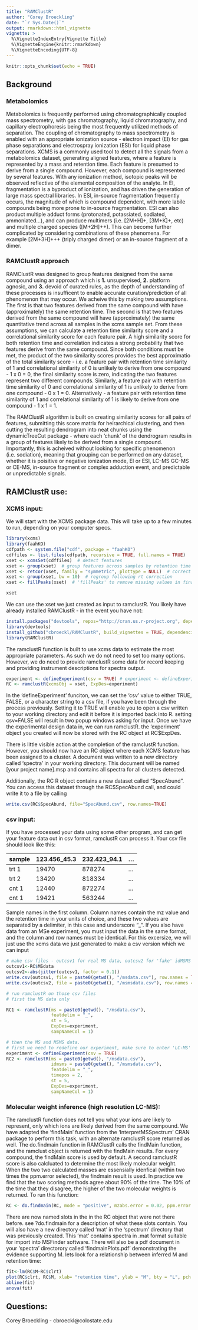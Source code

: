 ```yaml
---
title: "RAMClustR"
author: "Corey Broeckling"
date: "`r Sys.Date()`"
output: rmarkdown::html_vignette
vignette: >
  %\VignetteIndexEntry{Vignette Title}
  %\VignetteEngine{knitr::rmarkdown}
  %\VignetteEncoding{UTF-8}
---
```


```r
knitr::opts_chunk$set(echo = TRUE)
```

## Background
### Metabolomics
Metabolomics is frequently performed using chromatographically coupled mass spectrometry, with gas chromatography, liquid chromatography, and capillary electrophoresis being the most frequently utilized methods of separation.  The coupling of chromatography to mass spectrometry is enabled with an appropriate ionization source - electron impact (EI) for gas phase separations and electrospray ionization (ESI) for liquid phase separations. XCMS is a commonly used tool to detect all the signals from a metabolomics dataset, generating aligned features, where a feature is represented by a mass and retention time.  Each feature is presumed to derive from a single compound.  However, each compound is represented by several features.  With any ionization method, isotopic peaks will be observed reflective of the elemental composition of the analyte.  In EI, fragmentation is a byproduct of ionization, and has driven the generation of large mass spectral libraries.  In ESI, in-source fragmentation frequently occurs, the magnitude of which is compound dependent, with more labile compounds being more prone to in-source fragmentation.  ESI can also product multiple adduct forms (protonated, potassiated, sodiated, ammoniated...), and can produce multimers (i.e. [2M+H]+, [3M+K]+, etc) and multiple charged species ([M+2H]++).  This can become further complicated by considering combinations of these phenomena.  For example [2M+3H]+++ (triply charged dimer) or an in-source fragment of a dimer.


### RAMClustR approach
RAMClustR was designed to group features designed from the same compound using an approach which is __1.__ unsupervised, __2.__ platform agnosic, and __3.__ devoid of curated rules, as the depth of understanding of these processes is insufficent to enable accurate curation/prediction of all phenomenon that may occur.  We acheive this by making two assumptions.  The first is that two features derived from the same compound with have (approximately) the same retention time.  The second is that two features derived from the same compound will have (approximately) the same quantitative trend across all samples in the xcms sample set.  From these assumptions, we can calculate a retention time similarity score and a correlational similarity score for each feature pair.  A high similarity score for both retention time and correlation indicates a strong probability that two features derive from the same compound.  Since both conditions must be met, the product of the two similarity scores provides the best approximatio of the total similarity score - i.e. a feature pair with retention time similarity of 1 and correlational similarity of 0 is unlikely to derive from one compound - 1 x 0 = 0, the final similarity score is zero, indicating the two features represent two different compounds.  Similarly, a feature pair with retention time similarity of 0 and correlational similarity of 1 is unlikely to derive from one compound - 0 x 1 = 0.  Alternatively - a feature pair with retention time similarity of 1 and correlational similarity of 1 is likely to derive from one compound - 1 x 1 = 1.  


The RAMClustR algorithm is built on creating similarity scores for all pairs of features, submitting this score matrix for heirarchical clustering, and then cutting the resulting dendrogram into neat chunks using the dynamicTreeCut package - where each 'chunk' of the dendrogram results in a group of features likely to be derived from a single compound.  Importantly, this is acheived without looking for specific phenomenon (i.e. sodiation), meaning that grouping can be performed on any dataset, whether it is poisitive or negative ionization mode, EI or ESI, LC-MS GC-MS or CE-MS, in-source fragment or complex adduction event, and predictable or unpredictable signals.  

## RAMClustR use: 
### XCMS input:
We will start with the XCMS package data.  This will take up to a few minutes to run, depending on your computer specs. 

```r
library(xcms)
library(faahKO)
cdfpath <- system.file("cdf", package = "faahKO")
cdffiles <- list.files(cdfpath, recursive = TRUE, full.names = TRUE)
xset <- xcmsSet(cdffiles)  # detect features
xset <- group(xset)  # group features across samples by retention time and mass
xset <- retcor(xset, family = "symmetric", plottype = NULL)  # correct for drive in retention time
xset <- group(xset, bw = 10)  # regroup following rt correction
xset <- fillPeaks(xset)  # 'fillPeaks' to remove missing values in final dataset
```
```r
xset
```

We can use the xset we just created as input to ramclustR.  You likely have already installed RAMClustR - in the event you have not: 

```r
install.packages("devtools", repos="http://cran.us.r-project.org", dependencies=TRUE)
library(devtools)
install_github("cbroeckl/RAMClustR", build_vignettes = TRUE, dependencies = TRUE)
library(RAMClustR)
```

The ramclustR function is built to use xcms data to estimate the most appropriate parameters.  As such we do not need to set too many options.  However, we do need to provide ramclustR some data for record keeping and providing instrument descriptions for spectra output. 

```r
experiment <- defineExperiment(csv = TRUE) # experiment <- defineExperiment(force.skip = TRUE)
RC <- ramclustR(xcmsObj = xset, ExpDes=experiment)
```


In the 'defineExperiment' funciton, we can set the 'csv' value to either TRUE, FALSE, or a character string to a csv file, if you have been through the process previously.  Setting it to TRUE will enable you to open a csv written to your working directory and edit it before it is imported back into R.  setting csv=FALSE will result in two popup windows asking for input.   Once we have the experimental design data in, we can run ramclustR.  the 'experiment' object you created will now be stored with the RC object at RC$ExpDes.  

There is little visible action at the completion of the ramclustR function.  However, you should now have an RC object where each XCMS feature has been assigned to a cluster.  A document was written to a new directory called 'spectra' in your working directory.  This document will be named [your project name].msp and contains all spectra for all clusters detected.  

Additionally, the RC R object contains a new dataset called "SpecAbund".  You can access this dataset through the RC$SpecAbund call, and could write it to a file by calling  

```r
write.csv(RC$SpecAbund, file="SpecAbund.csv", row.names=TRUE)
```

### csv input:
If you have processed your data using some other program, and can get your feature data out in csv format, ramclustR can process it. Your csv file should look like this: 

 sample  | 123.456_45.3   |  232.423_94.1 | ...
 --------|----------------|---------------|----
 trt 1   | 19470          | 878274        | ...
 trt 2   | 13420          | 818334        | ...
 cnt 1   | 12440          | 872274        | ...
 cnt 1   | 19421          | 563244        | ...
 
Sample names in the first column.  Column names contain the mz value and the retention time in your units of choice, and these two values are separated by a delimiter, in this case and underscore "_".  If you also have data from an MSe experiment, you must input the data in the same format, and the column and row names must be identical.  For this excersize, we will just use the xcms data we just generated to make a csv version which we can input

```r
# make csv files - outcsv1 for real MS data, outcsv2 for 'fake' idMSMS data after adding some noise.
outcsv1<-RC$MSdata
outcsv2<-abs(jitter(outcsv1, factor = 0.1))
write.csv(outcsv1, file = paste0(getwd(), "/msdata.csv"), row.names = TRUE)
write.csv(outcsv2, file = paste0(getwd(), "/msmsdata.csv"), row.names = TRUE)

# run ramclustR on those csv files
# first the MS data only

RC1 <- ramclustR(ms = paste0(getwd(), "/msdata.csv"), 
                 featdelim = "_", 
                 st = 5, 
                 ExpDes=experiment, 
                 sampNameCol = 1)

# then the MS and MSMS data. 
# first we need to redefine our experiment, make sure to enter 'LC-MS' for plaform and '2' for the LC-MS MSlevs 
experiment <- defineExperiment(csv = TRUE)
RC2 <- ramclustR(ms = paste0(getwd(), "/msdata.csv"), 
                 idmsms = paste0(getwd(), "/msmsdata.csv"), 
                 featdelim = "_", 
                 timepos = 2, 
                 st = 5, 
                 ExpDes=experiment, 
                 sampNameCol = 1)
```


### Molecular weight inference (high resolution LC-MS):
The ramclustR function does not tell you what your ions are likely to represent, only which ions are likely derived from the same compound.  We have adapted the 'findMain' function from the 'InterpretMSSpectrum' CRAN package to perform this task, with an alternate ramclustR score returned as well.  The do.findmain function in RAMClustR calls the findMain function, and the ramclust object is returned with the findMain results.  For every compound, the findMain score is used by default.  A second ramclustR score is also calcluated to determine the most likely molecular weight.  When the two two calculated masses are essensially idenfical (within two times the ppm.error selected), the findmain result is used.  In practice we find that the two scoring methods agree about 90% of the time.  The 10% of the time that they disagree, the higher of the two molecular weights is returned.  To run this function:

```r
RC <- do.findmain(RC, mode = "positive", mzabs.error = 0.02, ppm.error = 10)
```


There are now named slots in the in the RC object that were not there before.  see ?do.findmain for a description of what these slots contain.  You will also have a new directory called 'mat' in the 'spectrum' directory that was previously created.  This 'mat' contains spectra in .mat format suitable for import into MSFinder software.  There will also be a pdf document in your 'spectra' directorory called 'findmainPlots.pdf' demonstrating the evidence supporting M. lets look for a relationship between inferred M and retention time:  

```r
fit<-lm(RC$M~RC$clrt)
plot(RC$clrt, RC$M, xlab= "retention time", ylab = "M", bty = "L", pch = 19)
abline(fit)
anova(fit)
```

## Questions:
Corey Broeckling  -  cbroeckl@colostate.edu
